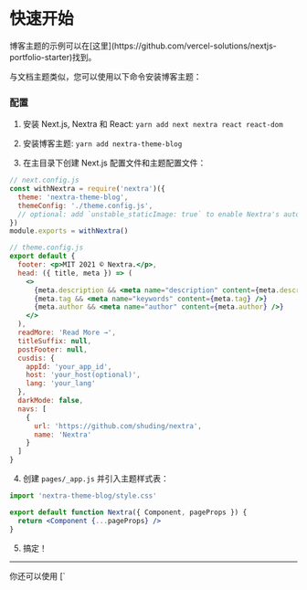 # 快速开始


<Callout>
  博客主题的示例可以在[这里](https://github.com/vercel-solutions/nextjs-portfolio-starter)找到。
</Callout>

与文档主题类似，您可以使用以下命令安装博客主题：

### 配置

1. 安装 Next.js, Nextra 和 React: `yarn add next nextra react react-dom`

2. 安装博客主题: `yarn add nextra-theme-blog`

3. 在主目录下创建 Next.js 配置文件和主题配置文件：

```jsx
// next.config.js
const withNextra = require('nextra')({
  theme: 'nextra-theme-blog',
  themeConfig: './theme.config.js',
  // optional: add `unstable_staticImage: true` to enable Nextra's auto image import
})
module.exports = withNextra()
```

```jsx
// theme.config.js
export default {
  footer: <p>MIT 2021 © Nextra.</p>,
  head: ({ title, meta }) => (
    <>
      {meta.description && <meta name="description" content={meta.description} />}
      {meta.tag && <meta name="keywords" content={meta.tag} />}
      {meta.author && <meta name="author" content={meta.author} />}
    </>
  ),
  readMore: 'Read More →',
  titleSuffix: null,
  postFooter: null,
  cusdis: {
    appId: 'your_app_id',
    host: 'your_host(optional)',
    lang: 'your_lang'
  },
  darkMode: false,
  navs: [
    {
      url: 'https://github.com/shuding/nextra',
      name: 'Nextra'
    }
  ]
}
```

4. 创建 `pages/_app.js` 并引入主题样式表：

```jsx
import 'nextra-theme-blog/style.css'

export default function Nextra({ Component, pageProps }) {
  return <Component {...pageProps} />
}
```

5. 搞定！

---

<Callout>
你还可以使用 [`<style jsx>`](https://nextjs.org/docs/basic-features/built-in-css-support#css-in-js) 来设置 `theme.config.js` 中的元素样式。
</Callout>
